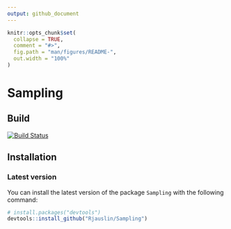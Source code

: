 ```yaml
---
output: github_document
---
```


<!-- README.md is generated from README.Rmd. Please edit that file -->

```r
knitr::opts_chunk$set(
  collapse = TRUE,
  comment = "#>",
  fig.path = "man/figures/README-",
  out.width = "100%"
)
```
# Sampling

## Build 
[![Build Status](https://travis-ci.org/RJauslin/Sampling.svg?branch=master)](https://travis-ci.org/RJauslin/Sampling)

## Installation

### Latest version 

You can install the latest version of the package `Sampling` with the following command:

``` r
# install.packages("devtools")
devtools::install_github("Rjauslin/Sampling")
```
